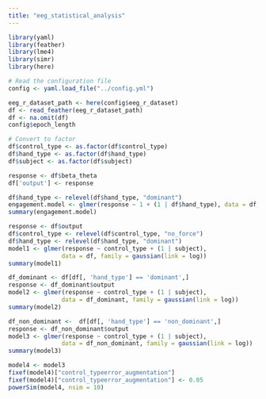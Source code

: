 ```yaml
---
title: "eeg_statistical_analysis"
---
```

```r
library(yaml)
library(feather)
library(lme4)
library(simr)
library(here)

# Read the configuration file
config <- yaml.load_file("../config.yml")

eeg_r_dataset_path <- here(config$eeg_r_dataset)
df <- read_feather(eeg_r_dataset_path)
df <- na.omit(df)
config$epoch_length

# Convert to factor
df$control_type <- as.factor(df$control_type)
df$hand_type <- as.factor(df$hand_type)
df$subject <- as.factor(df$subject)
```
```r
response <- df$beta_theta
df['output'] <- response
```


```r
df$hand_type <- relevel(df$hand_type, "dominant")
engagement.model <- glmer(response ~ 1 + (1 | df$hand_type), data = df, family = Gamma(link = log))
summary(engagement.model)
```

```r
response <- df$output
df$control_type <- relevel(df$control_type, "no_force")
df$hand_type <- relevel(df$hand_type, "dominant")
model1 <- glmer(response ~ control_type + (1 | subject),
               data = df, family = gaussian(link = log))
summary(model1)
```

```r
df_dominant <- df[df[, 'hand_type'] == 'dominant',]
response <- df_dominant$output
model2 <- glmer(response ~ control_type + (1 | subject),
               data = df_dominant, family = gaussian(link = log))
summary(model2)
```

```r
df_non_dominant <-  df[df[, 'hand_type'] == 'non_dominant',]
response <- df_non_dominant$output
model3 <- glmer(response ~ control_type + (1 | subject),
               data = df_non_dominant, family = gaussian(link = log))
summary(model3)
```

```r
model4 <- model3
fixef(model4)["control_typeerror_augmentation"]
fixef(model4)["control_typeerror_augmentation"] <- 0.05
powerSim(model4, nsim = 10)
```

